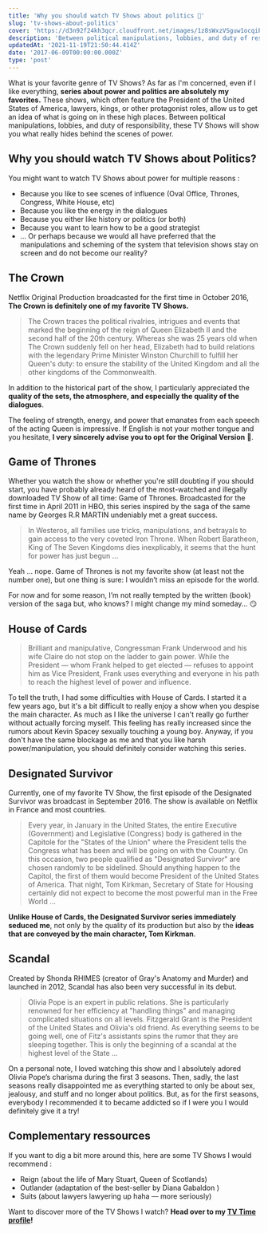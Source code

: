 ```yaml
---
title: 'Why you should watch TV Shows about politics 👑'
slug: 'tv-shows-about-politics'
cover: 'https://d3n92f24kh3qcr.cloudfront.net/images/1z8sWxzVSguw1ocqiPUO.jpg'
description: 'Between political manipulations, lobbies, and duty of responsibility, these TV Shows will show you what really hides behind the scenes of politics.'
updatedAt: '2021-11-19T21:50:44.414Z'
date: '2017-06-09T00:00:00.000Z'
type: 'post'
---
```


What is your favorite genre of TV Shows? As far as I'm concerned, even if I like everything, **series about power and politics are absolutely my favorites.** These shows, which often feature the President of the United States of America, lawyers, kings, or other protagonist roles, allow us to get an idea of what is going on in these high places. Between political manipulations, lobbies, and duty of responsibility, these TV Shows will show you what really hides behind the scenes of power.

## Why you should watch TV Shows about Politics?

You might want to watch TV Shows about power for multiple reasons :

-   Because you like to see scenes of influence (Oval Office, Thrones, Congress, White House, etc)
-   Because you like the energy in the dialogues
-   Because you either like history or politics (or both)
-   Because you want to learn how to be a good strategist
-   ... Or perhaps because we would all have preferred that the manipulations and scheming of the system that television shows stay on screen and do not become our reality?

## The Crown

Netflix Original Production broadcasted for the first time in October 2016, **The Crown is definitely one of my favorite TV Shows.**

<YouTubePlayer id='vt8aQC50JxQ' />

> The Crown traces the political rivalries, intrigues and events that marked the beginning of the reign of Queen Elizabeth II and the second half of the 20th century. Whereas she was 25 years old when The Crown suddenly fell on her head, Elizabeth had to build relations with the legendary Prime Minister Winston Churchill to fulfill her Queen's duty: to ensure the stability of the United Kingdom and all the other kingdoms of the Commonwealth.

In addition to the historical part of the show, I particularly appreciated the **quality of the sets, the atmosphere, and especially the quality of the dialogues**.

The feeling of strength, energy, and power that emanates from each speech of the acting Queen is impressive. If English is not your mother tongue and you hesitate, **I very sincerely advise you to opt for the Original Version** 🙌.

## Game of Thrones

Whether you watch the show or whether you're still doubting if you should start, you have probably already heard of the most-watched and illegally downloaded TV Show of all time: Game of Thrones. Broadcasted for the first time in April 2011 in HBO, this series inspired by the saga of the same name by Georges R.R MARTIN undeniably met a great success.

<YouTubePlayer id='BpJYNVhGf1s' />

> In Westeros, all families use tricks, manipulations, and betrayals to gain access to the very coveted Iron Throne. When Robert Baratheon, King of The Seven Kingdoms dies inexplicably, it seems that the hunt for power has just begun ...

Yeah ... nope. Game of Thrones is not my favorite show (at least not the number one), but one thing is sure: I wouldn’t miss an episode for the world.

For now and for some reason, I’m not really tempted by the written (book) version of the saga but, who knows? I might change my mind someday... 😏

## House of Cards

<YouTubePlayer id='8QnMmpfKWvo' />

> Brilliant and manipulative, Congressman Frank Underwood and his wife Claire do not stop on the ladder to gain power. While the President — whom Frank helped to get elected — refuses to appoint him as Vice President, Frank uses everything and everyone in his path to reach the highest level of power and influence.

To tell the truth, I had some difficulties with House of Cards. I started it a few years ago, but it's a bit difficult to really enjoy a show when you despise the main character. As much as I like the universe I can't really go further without actually forcing myself. This feeling has really increased since the rumors about Kevin Spacey sexually touching a young boy. Anyway, if you don't have the same blockage as me and that you like harsh power/manipulation, you should definitely consider watching this series.

## Designated Survivor

Currently, one of my favorite TV Show, the first episode of the Designated Survivor was broadcast in September 2016. The show is available on Netflix in France and most countries.

<YouTubePlayer id='N_f1v0Nx5Sw' />

> Every year, in January in the United States, the entire Executive (Government) and Legislative (Congress) body is gathered in the Capitole for the "States of the Union" where the President tells the Congress what has been and will be going on with the Country. On this occasion, two people qualified as "Designated Survivor" are chosen randomly to be sidelined. Should anything happen to the Capitol, the first of them would become President of the United States of America. That night, Tom Kirkman, Secretary of State for Housing certainly did not expect to become the most powerful man in the Free World ...

**Unlike House of Cards, the Designated Survivor series immediately seduced me**, not only by the quality of its production but also by the **ideas that are conveyed by the main character, Tom Kirkman**.

## Scandal

Created by Shonda RHIMES (creator of Gray's Anatomy and Murder) and launched in 2012, Scandal has also been very successful in its debut.

<YouTubePlayer id='PhOR6DIS_Ho' />

> Olivia Pope is an expert in public relations. She is particularly renowned for her efficiency at "handling things" and managing complicated situations on all levels. Fitzgerald Grant is the President of the United States and Olivia's old friend. As everything seems to be going well, one of Fitz's assistants spins the rumor that they are sleeping together. This is only the beginning of a scandal at the highest level of the State ...

On a personal note, I loved watching this show and I absolutely adored Olivia Pope’s charisma during the first 3 seasons. Then, sadly, the last seasons really disappointed me as everything started to only be about sex, jealousy, and stuff and no longer about politics. But, as for the first seasons, everybody I recommended it to became addicted so if I were you I would definitely give it a try!

## **Complementary ressources**

If you want to dig a bit more around this, here are some TV Shows I would recommend :

-   Reign (about the life of Mary Stuart, Queen of Scotlands)
-   Outlander (adaptation of the best-seller by Diana Gabaldon )
-   Suits (about lawyers lawyering up haha — more seriously)

Want to discover more of the TV Shows I watch? **Head over to my [TV Time profile](https://www.tvtime.com/fr/user/936986/profile)!**
